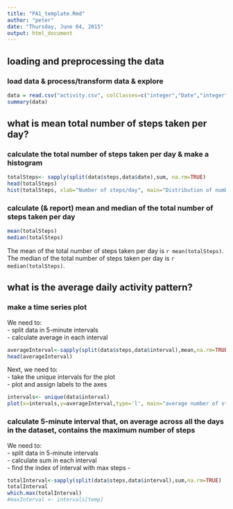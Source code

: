 ```yaml
---
title: "PA1_template.Rmd"
author: "peter"
date: "Thursday, June 04, 2015"
output: html_document
---
```

## loading and preprocessing the data


### load data & process/transform data & explore

```r
data = read.csv("activity.csv", colClasses=c("integer","Date","integer"))
summary(data)
```

## what is mean total number of steps taken per day?


### calculate the total number of steps taken per day & make a histogram

```r
totalSteps<- sapply(split(data$steps,data$date),sum, na.rm=TRUE)
head(totalSteps)
hist(totalSteps, xlab="Number of steps/day", main="Distribution of number of steps taken each day")
```

### calculate (& report) mean and median of the total number of steps taken per day

```r
mean(totalSteps)
median(totalSteps)
```

The mean of the total number of steps taken per day is `r mean(totalSteps)`.  
The median of the total number of steps taken per day is `r median(totalSteps)`.  

## what is the average daily activity pattern?


###  make a time series plot 

We need to:  
- split data in 5-minute intervals  
- calculate average in each interval  

```r
averageInterval<-sapply(split(data$steps,data$interval),mean,na.rm=TRUE)
head(averageInterval)
```

Next, we need to:  
- take the unique intervals for the plot  
- plot and assign labels to the axes  

```r
intervals<- unique(data$interval)
plot(x=intervals,y=averageInterval,type='l', main="average number of steps taken, averaged across all days", xlab='intervals (5 minutes)',ylab='number of steps average')
```

### calculate 5-minute interval that, on average across all the days in the dataset, contains the maximum number of steps

We need to:  
- split data in 5-minute intervals  
- calculate sum in each interval  
- find the index of interval with max steps
- 
```r
totalInterval<-sapply(split(data$steps,data$interval),sum,na.rm=TRUE)
totalInterval
which.max(totalInterval)
#maxInterval <- intervals[temp]
```
